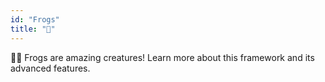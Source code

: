 ```yaml
---
id: "Frogs"
title: "🐸"
---
```


🐸🐸 Frogs are amazing creatures! Learn more about this framework<FootnoteRef id="ABC_123" registry={props.registry} /> and its advanced features<FootnoteRef id="DEF_456" registry={props.registry} />.